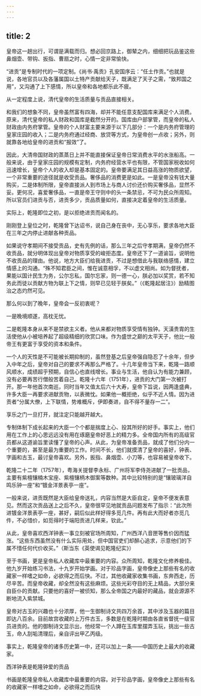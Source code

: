 ```yaml
---
---
---
```

title: 2
---



皇帝这一趟出行，可谓是满载而归。想必回京路上，御辇之内，细细把玩品鉴这些鼻烟壶、带钩、扳指、曹扇之时，心情一定非常愉快。

“进贡”是专制时代的一项定制。《尚书·禹贡》孔安国序云：“任土作贡。”也就是说，各地官员以及各藩属国以土特产贡献给天子，既满足了天子之需，“致邦国之用”，又沟通了上下感情，所以皇帝和各地都乐此不疲。

从一定程度上说，清代皇帝的生活质量与贡品直接相关。

和我们的想象不同，皇帝虽然富有四海，却并不能任意支配国库来满足个人消费。原来，清代皇帝的私人财政和国库是截然分开的。国库由户部掌管，而皇帝的私人财政由内务府掌管。皇帝的个人财富主要来源于以下几部分：一个是内务府管理的皇家庄园的收入；二是内务府通过经商、放贷等方式，为皇帝创一点收；另外，则就靠各地给皇帝的进贡和“报效”了。

因此，大清帝国财政的蒸蒸日上并不能直接保证皇帝日常消费水平的水涨船高。一般来说，由于皇家庄园的规模有定制，内务府经营水平也有限，不管国家税收如何迅速增长，皇帝个人的收入却是基本固定的。皇帝要满足其日益高涨的物质欲望，一个非常重要的途径就是收受贡品。奢侈品的消费更是如此。一是皇帝没有钱大量购买，二是体制所限，皇帝直接派人到市场上与商人讨价还价购买奢侈品，显然不妥。更何况，喜爱奢侈品，一直是帝王守则中的头一条禁忌，不可为民众所周知。所以官员们进贡与否，进贡多少，贡品质量如何，直接决定着皇帝的生活质量。

实际上，乾隆即位之初，是以拒绝进贡而闻名的。

刚刚登上皇位之时，乾隆曾下达诏书，说自己身在丧中，无心享乐，要求各地大臣在三年之内停止进献各种贡品。

如果说守孝期间不接受贡品，史有先例的话，那么三年之后守孝期满，皇帝仍然不收贡品，就分明体现出皇帝对物质享受的峻拒态度。皇帝还下了一道谕旨，说明他不收贡品的理由。他说，地方大臣们给我进贡，不过是想借此与我联络感情，建立情感上的沟通。“殊不知君臣之间，惟在诚意相孚，不以虚文相尚。如为督抚者，果能以国计民生为务，公尔忘私，国尔忘家，则一德一心，朕必加以奖赏，若不知务此而徒以贡献方物为联上下之情，则早已见轻于朕矣。”（《乾隆起居注》）励精图治之态灼然可见。

那么何以到了晚年，皇帝会一反初衷呢？

一是晚境顺遂，高枕无忧。

二是乾隆本身从来不是禁欲主义者。他从来都对物质享受情有独钟。天潢贵胄的生活使他从小被培养起了超级精细的欣赏口味。作为盛世之巅的太平天子，他比一般帝王有更富于享受的资本和条件。

一个人的天性是不可能被长期抑制的，虽然登基之后皇帝强自隐忍了十余年，但步入中年之后，皇帝对自己的要求不再那么严格了。十几年皇帝当下来，乾隆一路顺风顺水，成绩超乎预期，自信心也直线增长。事业与生活，他自认为有能力兼顾，没有必要再苦行僧般苦着自己。乾隆十六年（1751年），进贡的大门第一次被打开。那一年他首次南巡，同时当年又值太后六十大寿，皇帝下旨说，因两逢盛典，许多大臣一再要求进献贡物，以表微忱。如果他一概拒绝，似乎不近人情。因为进贡者“分属大僚，上下联情，势难概斥，伊即奏进，自不得不量存一二”。

享乐之门一旦打开，就注定只能越开越大。

专制体制下成长起来的大臣一个个都是揣度上心、投其所好的好手。事实上，他们用在工作上的心思远远没有用在琢磨皇帝好恶上的精力多。全帝国内所有的高级官员都从这道谕旨里读懂了皇帝的心声。从此，为皇帝准备贡品，就成了他们分内一个重要的，甚至是最为重要的工作。时间不长，他们就摸清了皇帝的喜好，钟表、字画和古玉，最讨皇帝喜欢。另外，扳指、鼻烟壶、小刀等，也容易被皇帝收下。

乾隆二十二年（1757年），粤海关提督李永标、广州将军李侍尧进献了一批贡品，主要有紫檀镶楠木宝座、紫檀镶柄木御案等数种。其中比较特别的是“镶玻璃洋自鸣乐钟一座”和“镀金洋景表亭一座”。

一般来说，进贡既然是大臣给皇帝送礼，内容当然是大臣自定，皇帝不便发表意见。然而这次贡品送上之后不久，皇帝很罕见地就贡品问题发布了指示：“此次所进镀金洋景表亭一座，甚好，嗣后似此样好得多觅几件。再有此大而好者亦觅几件，不必惜价，如觅得时于端阳贡进几样来，钦此。”

从此，皇帝喜欢西洋钟表一事立刻被官场所周知，广州西洋八音匣等售价因而猛涨。“这些东西虽然没有什么实际用处，但中国官吏们却醉心追求，示意他们的下属不惜任何代价收买。”（斯当东《英使谒见乾隆纪实》）

至于书画，更是皇帝私人收藏库中最重要的内容。众所周知，乾隆文化修养极佳。他九岁开始练习书法，十九岁开始学画。对于珍品字画，皇帝像史上那些有名的收藏家一样嗜之如命，必欲得之而后快。不过，其他收藏家收集书画，东奔西走，历尽辛苦。而皇帝收藏，却全然没有这些麻烦。这些光彩夺目的无上精品，大部分来自臣仆的贡献。只要他的喜好一被侦知，那么全帝国之内最好的藏品，就会源源不断地流入紫禁城。

皇帝对古玉的兴趣也十分浓厚，他一生御制诗文共四万余首，其中涉及玉器的篇目即达八百余。目前故宫收藏的上万件古玉，多数是在乾隆时期由各直省督抚一级官员进贡的。他的御制诗文显示出，他经常一个人蹲在玉库里摆弄玉玩，挑出一些古玉，命人刮垢清理后，亲自评出甲乙丙级。

事实上，乾隆皇帝的诸多历史第一中，还可以加上一条——中国历史上最大的收藏家。



西洋钟表是乾隆钟爱的贡品



书画是乾隆皇帝私人收藏库中最重要的内容。对于珍品字画，皇帝像史上那些有名的收藏家一样嗜之如命，必欲得之而后快